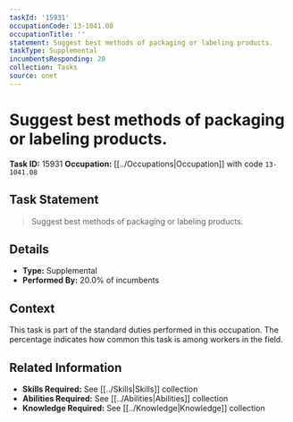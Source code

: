 ```yaml
---
taskId: '15931'
occupationCode: 13-1041.08
occupationTitle: ''
statement: Suggest best methods of packaging or labeling products.
taskType: Supplemental
incumbentsResponding: 20
collection: Tasks
source: onet
---
```

# Suggest best methods of packaging or labeling products.

**Task ID:** 15931
**Occupation:** [[../Occupations|Occupation]] with code `13-1041.08`

## Task Statement

> Suggest best methods of packaging or labeling products.

## Details

- **Type:** Supplemental
- **Performed By:** 20.0% of incumbents

## Context

This task is part of the standard duties performed in this occupation. The percentage indicates how common this task is among workers in the field.

## Related Information

- **Skills Required:** See [[../Skills|Skills]] collection
- **Abilities Required:** See [[../Abilities|Abilities]] collection
- **Knowledge Required:** See [[../Knowledge|Knowledge]] collection
